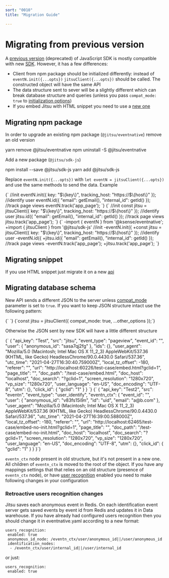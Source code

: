 ```yaml
---
sort: "0010"
title: "Migration Guide"

---
```

# Migrating from previous version

A [previous version](/docs/sending-data/javascript-reference) (deprecated) of JavaScript SDK is mostly compatible
with new [SDK](/docs/sending-data/js-sdk). However, it has a few differences:

 * Client from npm package should be initialized differently: instead of `eventN.init({...opts})` `jitsuClient({...opts})` should be called. The constructed object will have the same API
 * The data structure sent to sever will be a slightly different which can break database structure and queries
   (unless you pass `compat_mode: true` to [initialization options](/docs/sending-data/js-sdk/parameters-reference))
 * If you embed Jitsu with HTML snippet you need to use a [new one](/docs/sending-data/js-sdk/snippet.md)

## Migrating npm package

In order to upgrade an existing npm package (`@jitsu/eventnative`) remove an old version

<CodeInTabs>
    <CodeTab lang="bash" title="yarn">yarn remove @jitsu/eventnative</CodeTab>
    <CodeTab lang="bash" title="npm">npm uninstall -S @jitsu/eventnative</CodeTab>
</CodeInTabs>

Add a new package (`@jitsu/sdk-js`)

<CodeInTabs>
    <CodeTab title="npm" lang="bash">
        npm install --save @jitsu/sdk-js
    </CodeTab>
    <CodeTab title="yarn" lang="bash">
        yarn add @jitsu/sdk-js
    </CodeTab>
</CodeInTabs>

Replace `eventN.init({...opts})` with `let eventN = jitsuClient({...opts})` and use the same methods to send the data. Example

<CodeInTabs>
    <CodeTab title="Old Code" lang="javascript">
{`
       //init
       eventN.init({
         key: "$\{key\}",
         tracking_host: "https://$\{host\}"
       });
       //identify user
       eventN.id({
         "email": getEmail(),
         "internal_id": getId()
       });
    //track page views
    eventN.track('app_page');
`}
    </CodeTab>
    <CodeTab title="New Code" lang="javascript">
{`
       //init
       const jitsu = jitsuClient({
         key: "$\{key\}",
         tracking_host: "https://$\{host\}"
       });
       //identify user
       jitsu.id({
         "email": getEmail(),
         "internal_id": getId()
       });
       //track page views
       jitsu.track('app_page');
`}
    </CodeTab>
    <CodeTab title="Diff" lang="plain">
{`
-import { eventN } from '@ksense/eventnative';
+import { jitsuClient } from '@jitsu/sdk-js'
 //init
-eventN.init({
+const jitsu = jitsuClient({
     key: "$\{key\}",
     tracking_host: "https://$\{host\}"
 });
 //identify user
-eventN.id({
+jitsu.id({
     "email": getEmail(),
     "internal_id": getId()
 });
 //track page views
-eventN.track('app_page');
+jitsu.track('app_page');
`}
    </CodeTab>
</CodeInTabs>



## Migrating snippet

If you use HTML snippet just migrate it on a new [api](/docs/sending-data/js-sdk/snippet)

## Migrating database schema

New API sends a different JSON to the server unless [compat_mode](/docs/sending-data/js-sdk/parameters-reference) parameter is set to `true`. If you want to keep
JSON structure intact use the following pattern:


<CodeInTabs>
<CodeTab title="HTML Snippet" lang="html">
{`
<script src="%%SERVER%%/s/lib.js"
        data-compat-mode="true"
        ...other params></script>
`}
</CodeTab>
<CodeTab title="JS SDK" lang="javascript">
{`const jitsu = jitsuClient({
     compat_mode: true,
     ...other_options
});`}
</CodeTab>
</CodeInTabs>

Otherwise the JSON sent by new SDK will have a little different structure


<CodeInTabs>
<CodeTab title="New Structure" lang="json">
{`
{
  "api_key": "Test",
  "src": "jitsu",
  "event_type": "pageview",
  "event_id": "",
  "user": {
    "anonymous_id": "sasa7qj2fg"
  },
  "ids": {},
  "user_agent": "Mozilla/5.0 (Macintosh; Intel Mac OS X 11_2_3) AppleWebKit/537.36 (KHTML, like Gecko) HeadlessChrome/90.0.4430.0 Safari/537.36",
  "utc_time": "2021-04-27T16:30:40.759000Z",
  "local_tz_offset": -180,
  "referer": "",
  "url": "http://localhost:60226/test-case/embed.html?gclid=1",
  "page_title": "",
  "doc_path": "/test-case/embed.html",
  "doc_host": "localhost",
  "doc_search": "?gclid=1",
  "screen_resolution": "1280x720",
  "vp_size": "1280x720",
  "user_language": "en-US",
  "doc_encoding": "UTF-8",
  "utm": {},
  "click_id": {
    "gclid": "1"
  }
}
`}
</CodeTab>
<CodeTab title="Old Structure" lang="json">
{`
{
  "api_key": "Test2",
  "src": "eventn",
  "event_type": "user_identify",
  "eventn_ctx": {
    "event_id": "",
    "user": {
      "anonymous_id": "v83fs15i9n",
      "id": "uid",
      "email": "a@b.com"
    },
    "user_agent": "Mozilla/5.0 (Macintosh; Intel Mac OS X 11_2_3) AppleWebKit/537.36 (KHTML, like Gecko) HeadlessChrome/90.0.4430.0 Safari/537.36",
    "utc_time": "2021-04-27T16:39:00.588000Z",
    "local_tz_offset": -180,
    "referer": "",
    "url": "http://localhost:62465/test-case/embed-no-init.html?gclid=1",
    "page_title": "",
    "doc_path": "/test-case/embed-no-init.html",
    "doc_host": "localhost",
    "doc_search": "?gclid=1",
    "screen_resolution": "1280x720",
    "vp_size": "1280x720",
    "user_language": "en-US",
    "doc_encoding": "UTF-8",
    "utm": {},
    "click_id": {
      "gclid": "1"
    }
  }
}`}
</CodeTab>
</CodeInTabs>

`eventn_ctx` node present in old structure, but it's not present in a new one. All children of `eventn_ctx` is moved to the root of the object. If you have any
mappings settings that that relies on an old structure (presence of `eventn_ctx` node), or have [user recognition](/docs/other-features/retroactive-user-recognition) enabled
you need to make following changes in your configuration

### Retroactive users recognition changes

Jitsu saves each anonymous event in Redis. On each identification event server gets saved events by event id from Redis and updates it in Data warehouse.
If you have already had configured users recognition then you should change it in eventnative.yaml according to a new format:

```
users_recognition:
 enabled: true
 anonymous_id_node: /eventn_ctx/user/anonymous_id||/user/anonymous_id
 identification_nodes:
  - /eventn_ctx/user/internal_id||/user/internal_id
```
or just:
```
users_recognition:
 enabled: true
```







